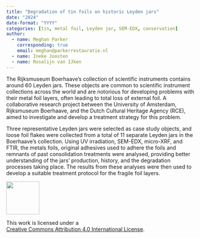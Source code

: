 ```yaml
---
title: "Degradation of tin foils on historic Leyden jars"
date: "2024"
date-format: "YYYY"
categories: [tin, metal foil, Leyden jar, SEM-EDX, conservation]
author: 
  - name: Meghan Parker
    corresponding: true
    email: meghan@parkerrestauratie.nl
  - name: Ineke Joosten
  - name: Rosalijn van IJken
---
```


The Rijksmuseum Boerhaave’s collection of scientific instruments contains around 60 Leyden jars. These objects are common to scientific instrument collections across the world and are notorious for developing problems with their metal foil layers, often leading to total loss of external foil. A collaborative research project between the University of Amsterdam, Rijksmuseum Boerhaave, and the Dutch Cultural Heritage Agency (RCE), aimed to investigate and develop a treatment strategy for this problem. 

Three representative Leyden jars were selected as case study objects, and loose foil flakes were collected from a total of 11 separate Leyden jars in the Boerhaave’s collection. Using UV irradiation, SEM-EDX, micro-XRF, and FTIR, the metals foils, original adhesives used to adhere the foils and remnants of past consolidation treatments were analysed, providing better understanding of the jars’ production, history, and the degradation processes taking place. The results from these analyses were then used to develop a suitable treatment protocol for the fragile foil layers.

::: {layout="[ 20 , 85 ]"}

::: {#column-image}
[![](https://i.creativecommons.org/l/by/4.0/88x31.png){width=88}](http://creativecommons.org/licenses/by/4.0/)
:::

::: {#column-text}
This work is licensed under a<br>[Creative Commons Attribution 4.0 International License](https://creativecommons.org/licenses/by/4.0/).
:::

:::
